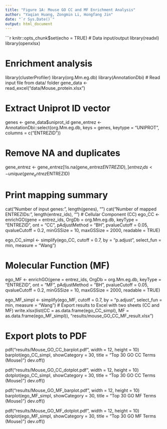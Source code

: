 ---
title: "Figure 1A: Mouse GO CC and MF Enrichment Analysis"
author: "Yaqian Huang, Zongmin Li, Hongfang Jin"
date: "`r Sys.Date()`"
output: html_document
---

```{r setup, include=FALSE}
knitr::opts_chunk$set(echo = TRUE)
# Data input/output
library(readxl)
library(openxlsx)

# Enrichment analysis
library(clusterProfiler)
library(org.Mm.eg.db)
library(AnnotationDbi)
# Read input file from data/ folder
gene_data <- read_excel("data/Mouse_protein.xlsx")

# Extract Uniprot ID vector
genes <- gene_data$uniprot_id
gene_entrez <- AnnotationDbi::select(org.Mm.eg.db,
                                     keys = genes,
                                     keytype = "UNIPROT",
                                     columns = c("ENTREZID"))

# Remove NA and duplicates
gene_entrez <- gene_entrez[!is.na(gene_entrez$ENTREZID), ]
entrez_ids <- unique(gene_entrez$ENTREZID)

# Print mapping summary
cat("Number of input genes:", length(genes), "\n")
cat("Number of mapped ENTREZIDs:", length(entrez_ids), "\n")
# Cellular Component (CC)
ego_CC <- enrichGO(gene          = entrez_ids,
                   OrgDb         = org.Mm.eg.db,
                   keyType       = "ENTREZID",
                   ont           = "CC",
                   pAdjustMethod = "BH",
                   pvalueCutoff  = 0.05,
                   qvalueCutoff  = 0.2,
                   minGSSize     = 10,
                   maxGSSize     = 2000,
                   readable      = TRUE)

ego_CC_simpl <- simplify(ego_CC,
                         cutoff     = 0.7,
                         by         = "p.adjust",
                         select_fun = min,
                         measure    = "Wang")

# Molecular Function (MF)
ego_MF <- enrichGO(gene          = entrez_ids,
                   OrgDb         = org.Mm.eg.db,
                   keyType       = "ENTREZID",
                   ont           = "MF",
                   pAdjustMethod = "BH",
                   pvalueCutoff  = 0.05,
                   qvalueCutoff  = 0.2,
                   minGSSize     = 10,
                   maxGSSize     = 2000,
                   readable      = TRUE)

ego_MF_simpl <- simplify(ego_MF,
                         cutoff     = 0.7,
                         by         = "p.adjust",
                         select_fun = min,
                         measure    = "Wang")
# Export results to Excel with two sheets (CC and MF)
write.xlsx(list(CC = as.data.frame(ego_CC_simpl),
                MF = as.data.frame(ego_MF_simpl)),
           "results/mouse_GO_CC_MF_result.xlsx")

# Export plots to PDF
pdf("results/Mouse_GO_CC_barplot.pdf", width = 12, height = 10)
barplot(ego_CC_simpl, showCategory = 30, title = "Top 30 GO CC Terms (Mouse)")
dev.off()

pdf("results/Mouse_GO_CC_dotplot.pdf", width = 12, height = 10)
dotplot(ego_CC_simpl, showCategory = 30, title = "Top 30 GO CC Terms (Mouse)")
dev.off()

pdf("results/Mouse_GO_MF_barplot.pdf", width = 12, height = 10)
barplot(ego_MF_simpl, showCategory = 30, title = "Top 30 GO MF Terms (Mouse)")
dev.off()

pdf("results/Mouse_GO_MF_dotplot.pdf", width = 12, height = 10)
dotplot(ego_MF_simpl, showCategory = 30, title = "Top 30 GO MF Terms (Mouse)")
dev.off()
